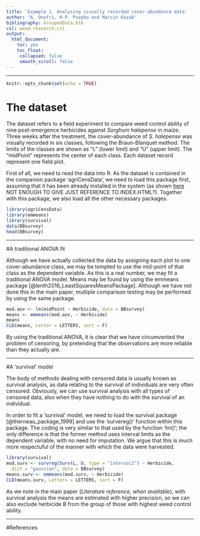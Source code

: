 ```yaml
---
title: 'Example 1. Analysing visually recorded cover-abundance data'
author: "A. Onofri, H-P. Piepho and Marcin Kozak"
bibliography: GroupedData.bib
csl: weed-research.csl
output: 
  html_document:
    toc: yes
    toc_float: 
     collapsed: false
     smooth_scroll: false
---
```



---
   
  

```r
knitr::opts_chunk$set(echo = TRUE)
```

# The dataset

The dataset refers to a field experiment to compare weed control ability of nine post-emergence herbicides against *Sorghum halepense* in maize. Three weeks after the treatment, the cover-abundance of *S. halepense* was visually recorded in six classes, following the Braun-Blanquet method. The limits of the classes are shown as "L" (lower limit) and "U" (upper limit). The "midPoint" represents the center of each class. Each dataset record represent one field plot.

First of all, we need to read the data into R. As the dataset is contained in the companion package 'agriCensData', we need to load this package first, assuming that it has been already installed in the system (as shown [here](https://onofriandreapg.github.io/agriCensData/index.html) NOT ENOUGH TO GIVE JUST REFERENCE TO INDEX.HTML?). Together with this package, we also load all the other necessary packages.


```r
library(agriCensData)
library(emmeans)
library(survival)
data(BBsurvey)
head(BBsurvey)
```

---

#A traditional ANOVA fit

Although we have actually collected the data by assigning each plot to one cover-abundance class, we may be tempted to use the mid-point of that class as the dependent variable. As this is a real number, we may fit a traditional ANOVA model. Means may be found by using the emmeans package [@lenth2016_LeastSquaresMeansPackage]. Although we have not done this in the main paper, multiple comparison testing may be performed by using the same package.


```r
mod.aov <- lm(midPoint ~ Herbicide, data = BBsurvey)
means <- emmeans(mod.aov, ~ Herbicide) 
means
CLD(means, Letter = LETTERS, sort = F)
```

By using the traditional ANOVA, it is clear that we have circumvented the problem of censoring, by pretending that the observations are more reliable than they actually are.

---

#A 'survival' model

The body of methods dealing with censored data is usually known as survival analysis, as data relating to the survival of individuals are very often censored. Obviously, we can use survival analysis with all types of censored data, also when they have nothing to do with the survival of an individual.

In order to fit a 'survival' model, we need to load the survival package [@therneau_package_1999] and use the 'survereg()' function within this package. The coding is very similar to that used by the function 'lm()'; the only difference is that the former method uses interval limits as the dependent variable, with no need for imputation. We argue that this is much more respectuful of the manner with which the data were harvested.


```r
library(survival)
mod.surv <- survreg(Surv(L, U, type = "interval2") ~ Herbicide, 
  dist = "gaussian", data = BBsurvey)
means.surv <- emmeans(mod.surv, ~ Herbicide) 
CLD(means.surv, Letters = LETTERS, sort = F)
```

As we note in the main paper (*Literature reference, when available*), with survival analysis the means are estimated with higher precision, so we can also exclude herbicide B from the group of those with highest weed control ability.

---

#References


